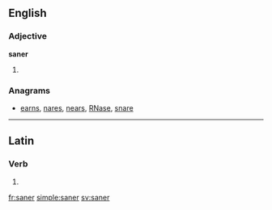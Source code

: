 ==English==

===Adjective===
'''saner'''

# {{en-comparative of|sane}}

===Anagrams===
* [[earns#English|earns]], [[nares#English|nares]], [[nears#English|nears]], [[RNase#English|RNase]], [[snare#English|snare]]

----

==Latin==

===Verb===
{{la-verb-form|sāner}}

# {{conjugation of|sānō||1|s|pres|pass|sub|lang=la}}

[[fr:saner]]
[[simple:saner]]
[[sv:saner]]